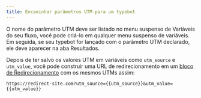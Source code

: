 ```yaml
---
title: Encaminhar parâmetros UTM para um typebot
---
```



O nome do parâmetro UTM deve ser listado no menu suspenso de Variáveis do seu fluxo, você pode criá-lo em qualquer menu suspenso de variáveis. Em seguida, se seu typebot for lançado com o parâmetro UTM declarado, ele deve aparecer na aba Resultados.

Depois de ter salvo os valores UTM em variáveis como `utm_source` e `utm_value`, você pode construir uma URL de redirecionamento em um [bloco de Redirecionamento](../editor/blocks/logic/redirect) com os mesmos UTMs assim:

```
https://redirect-site.com?utm_source={{utm_source}}&utm_value={{utm_value}}
```

<LoomVideo id="d298d5f4e1d04190b9768ffb6665bef8" />
